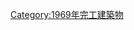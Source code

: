 {{Commonscat|Bridges completed in 1969}}
{{Cat nav 10years|20世紀橋梁|1969||年完工橋梁}}

[[Category:1969年完工建築物|Category:1969年完工建築物]]